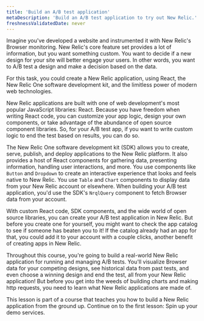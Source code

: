 ```yaml
---
title: 'Build an A/B test application'
metaDescription: 'Build an A/B test application to try out New Relic.'
freshnessValidatedDate: never
---
```


Imagine you've developed a website and instrumented it with New Relic's Browser monitoring. New Relic's core feature set provides a lot of information, but you want something custom. You want to decide if a new design for your site will better engage your users. In other words, you want to A/B test a design and make a decision based on the data.

For this task, you could create a New Relic application, using React, the New Relic One software development kit, and the limitless power of modern web technologies.

New Relic applications are built with one of web development's most popular JavaScript libraries: React. Because you have freedom when writing React code, you can customize your app logic, design your own components, or take advantage of the abundance of open source component libraries. So, for your A/B test app, if you want to write custom logic to end the test based on results, you can do so.

The New Relic One software development kit (SDK) allows you to create, serve, publish, and deploy applications to the New Relic platform. It also provides a host of React components for gathering data, presenting information, handling user interactions, and more. You use components like `Button` and `Dropdown` to create an interactive experience that looks and feels native to New Relic. You use `Table` and `Chart` components to display data from your New Relic account or elsewhere. When building your A/B test application, you'd use the SDK's `NrqlQuery` component to fetch Browser data from your account.

With custom React code, SDK components, and the wide world of open source libraries, you can create your A/B test application in New Relic. But before you create one for yourself, you might want to check the app catalog to see if someone has beaten you to it! If the catalog already had an app for that, you could add it to your account with a couple clicks, another benefit of creating apps in New Relic.

Throughout this course, you're going to build a real-world New Relic application for running and managing A/B tests. You'll visualize Browser data for your competing designs, see historical data from past tests, and even choose a winning design and end the test, all from your New Relic application! But before you get into the weeds of building charts and making http requests, you need to learn what New Relic applications are made of.

<Callout variant="course">

This lesson is part of a course that teaches you how to build a New Relic application from the ground up. Continue on to the first lesson: Spin up your demo services.

</Callout>

